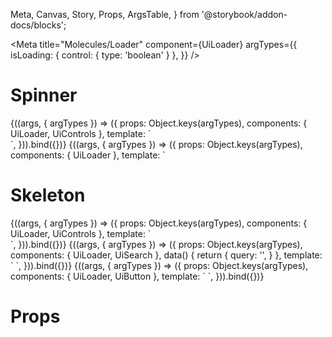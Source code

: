   Meta, Canvas, Story, Props, ArgsTable,
} from '@storybook/addon-docs/blocks';

<Meta
  title="Molecules/Loader"
  component={UiLoader}
  argTypes={{
    isLoading: { control: { type: 'boolean' } },
  }}
/>

# Spinner

<Canvas>
  <Story
    name="Spinner common"
    args={{
      isLoading: true,
      loaderAttrs: {
        label: 'Analyzing your answers...',
      },
    }}
  >
    {((args, { argTypes }) => ({
      props: Object.keys(argTypes),
      components: { UiLoader, UiControls },
      template: `
        <UiControls
          style="max-width: 780px; min-height: 540px"
          toBack="/3-3"
          toNext="/5-4"
          :isAnswerAbove="true"
        >
          <div style="position: relative; flex: 1; display: flex">
            <UiLoader
              type="spinner"
              :is-loading="isLoading"
              :loaderAttrs="loaderAttrs"
              style="position: absolute; display: flex; align-items: center; justify-content: center; width: 100%; height: 100%; "
            >
              I am loaded!
            </UiLoader>
          </div>
        </UiControls>
      `,
    })).bind({})}
  </Story>
</Canvas>

<Canvas>
  <Story
    name="Spinner on dark"
    args={{
      isLoading: true,
      loaderAttrs: {
        class: 'ui-loader-spinner--on-dark',
      },
    }}
    parameters={{
      layout: 'full',
    }}
  >
    {((args, { argTypes }) => ({
      props: Object.keys(argTypes),
      components: { UiLoader },
      template: `
        <UiLoader
          :loaderAttrs="loaderAttrs"
          type="spinner"
          style="position: absolute; z-index: 1; display: flex; align-items: center; justify-content: center; width: 100%;height: 100%; background: var(--color-blue-600); margin: -8px;"
          :is-loading="isLoading"
        />
      `,
    })).bind({})}
  </Story>
</Canvas>

# Skeleton

<Canvas>
  <Story
    name="Skeleton question"
    args={{
      isLoading: true,
    }}
  >
    {((args, { argTypes }) => ({
      props: Object.keys(argTypes),
      components: { UiLoader, UiControls },
      template: `
        <UiControls
          style="
            max-width: 780px; min-height: 540px;
            --controls-container-padding: 44px 20px 0 20px;
            --controls-container-tablet-padding: 76px 96px 0 76px;
          "
          toBack="/3-3"
          toNext="/5-4"
          :isAnswerAbove="true"
        >
          <div style="position: relative; flex: 1">
          <UiLoader
            type="skeleton"
            :is-loading="isLoading"
            style="position: absolute; width: 100%; height: 100%;"
          >
            <template #loader-blocks>
              <div
                class="ui-loader-skeleton__block"
              />
              <div
                class="ui-loader-skeleton__block"
                style="width: 75%;"
               />
              <div class="ui-loader-skeleton__block ui-loader-skeleton__block--large" />
            </template>
            I am loaded!
          </UiLoader>
</div>
        </UiControls>
      `,
    })).bind({})}
  </Story>
</Canvas>

<Canvas>
  <Story
    name="Skeleton dropdown"
    args={{
      isLoading: true,
    }}
  >
    {((args, { argTypes }) => ({
      props: Object.keys(argTypes),
      components: { UiLoader, UiSearch },
      data() {
        return {
          query: '',
        }
      },
      template: `
        <label for="search-input-loader">
          <UiSearch
            v-model="query"
            text="Open dropdown with loader"
            :is-loading="true"
            style="max-width: 404px"
            :inputAttrs="{id: 'search-input-loader'}"
          >
            <template #loading>
              <UiLoader
                type="skeleton"
                :is-loading="isLoading"
              >
                <template #loader>
                  <div
                    class="ui-loader-skeleton__block ui-loader-skeleton__block--small"
                    style="
                      --loader-skeleton-block-small-margin: 0 0 var(--space-24) 0;
                      --loader-skeleton-block-small-tablet-margin: 0 0 var(--space-24) 0;
                      --loader-skeleton-block-small-tablet-height: 0.75rem;
                    "
                  />
                  <div
                    class="ui-loader-skeleton__block ui-loader-skeleton__block--small"
                    style="
                      width: 50%;
                      --loader-skeleton-block-small-margin: 0 0 var(--space-24) 0;
                      --loader-skeleton-block-small-tablet-margin: 0 0 var(--space-24) 0;
                      --loader-skeleton-block-small-tablet-height: 0.75rem;
                    "
                  />
                  <div
                    class="ui-loader-skeleton__block ui-loader-skeleton__block--small"
                    style="
                      width: 75%;
                      --loader-skeleton-block-small-margin: 0 0 var(--space-24) 0;
                      --loader-skeleton-block-small-tablet-margin: 0 0 var(--space-24) 0;
                      --loader-skeleton-block-small-tablet-height: 0.75rem;
                    "
                  />
                  <div
                    class="ui-loader-skeleton__block ui-loader-skeleton__block--small"
                    style="
                      width: 50%;
                      --loader-skeleton-block-small-margin: 0;
                      --loader-skeleton-block-small-tablet-margin: 0;
                      --loader-skeleton-block-small-tablet-height: 0.75rem;
                    "
                  />
                </template>
              </UiLoader>
            </template>
          </UiSearch>
        </label>
      `,
    })).bind({})}
  </Story>
</Canvas>

<Canvas>
  <Story
    name="Ellipsis visual hidden"
    args={{
      isLoading: true,
    }}
  >
    {((args, { argTypes }) => ({
      props: Object.keys(argTypes),
      components: { UiLoader, UiButton },
      template: `
        <UiButton>
          <UiLoader
          type="ellipsis"
          :is-loading="isLoading"
          style="position: absolute"
          />
          <span :style="{ opacity: isLoading ? 0 : 1 }">I am loaded</span>
        </UiButton>
      `,
    })).bind({})}
  </Story>
</Canvas>

<ArgsTable story='Common' />

# Props

<Props of={UiLoader} />
